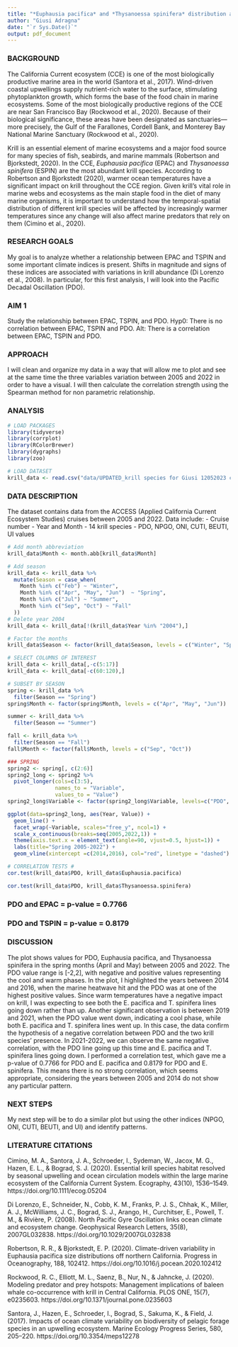 ```yaml
---
title: "*Euphausia pacifica* and *Thysanoessa spinifera* distribution and abundance in the central California Current Ecosystem in relation to climate indices"
author: "Giusi Adragna"
date: "`r Sys.Date()`"
output: pdf_document
---
```


### BACKGROUND ###

The California Current ecosystem (CCE) is one of the most biologically productive marine area in the world (Santora et al., 2017). Wind-driven coastal upwellings supply nutrient-rich water to the surface, stimulating phytoplankton growth, which forms the base of the food chain in marine ecosystems. Some of the most biologically productive regions of the CCE are near San Francisco Bay (Rockwood et al., 2020). Because of their biological significance, these areas have been designated as sanctuaries—more precisely, the Gulf of the Farallones, Cordell Bank, and Monterey Bay National Marine Sanctuary (Rockwood et al., 2020).

Krill is an essential element of marine ecosystems and a major food source for many species of fish, seabirds, and marine mammals (Robertson and Bjorkstedt, 2020). In the CCE, *Euphausia pacifica* (EPAC) and *Thysanoessa spinifera* (ESPIN) are the most abundant krill species. According to Robertson and Bjorkstedt (2020), warmer ocean temperatures have a significant impact on krill throughout the CCE region. Given krill's vital role in marine webs and ecosystems as the main staple food in the diet of many marine organisms, it is important to understand how the temporal-spatial distribution of different krill species will be affected by increasingly warmer temperatures since any change will also affect marine predators that rely on them (Cimino et al., 2020).

### RESEARCH GOALS ###
My goal is to analyze whether a relationship between EPAC and TSPIN and some important climate indices is present. Shifts in magnitude and signs of these indices are associated with variations in krill abundance (Di Lorenzo et al., 2008). In particular, for this first analysis, I will look into the Pacific Decadal Oscillation (PDO).

### AIM 1 ###
Study the relationship between EPAC, TSPIN, and PDO.
Hyp0: There is no correlation between EPAC, TSPIN and PDO.
Alt: There is a correlation between EPAC, TSPIN and PDO.

### APPROACH ###
I will clean and organize my data in a way that will allow me to plot and see  at the same time the three variables variation between 2005 and 2022 in order to have a visual. I will then calculate the correlation strength using the Spearman method for non parametric relationship.

### ANALYSIS ###

```r
# LOAD PACKAGES
library(tidyverse)
library(corrplot)
library(RColorBrewer)
library(dygraphs)
library(zoo)
```


```r
# LOAD DATASET
krill_data <- read.csv("data/UPDATED_krill species for Giusi 12052023 copy.csv")
```


### DATA DESCRIPTION ###

The dataset contains data from the ACCESS (Applied California Current Ecosystem Studies) cruises between 2005 and 2022. Data include:
- Cruise number
- Year and Month
- 14 krill species 
- PDO, NPGO, ONI, CUTI, BEUTI, UI values


```r
# Add month abbreviation
krill_data$Month <- month.abb[krill_data$Month]

# Add season
krill_data <- krill_data %>% 
  mutate(Season = case_when(
    Month %in% c("Feb") ~ "Winter",
    Month %in% c("Apr", "May", "Jun")  ~ "Spring",
    Month %in% c("Jul") ~ "Summer",
    Month %in% c("Sep", "Oct") ~ "Fall"
  ))
# Delete year 2004  
krill_data <- krill_data[!(krill_data$Year %in% "2004"),]

# Factor the months
krill_data$Season <- factor(krill_data$Season, levels = c("Winter", "Spring", "Summer", "Fall"))

# SELECT COLUMNS OF INTEREST
krill_data <- krill_data[,-c(5:17)]
krill_data <- krill_data[-c(60:120),]
```


```r
# SUBSET BY SEASON
spring <- krill_data %>% 
  filter(Season == "Spring")
spring$Month <- factor(spring$Month, levels = c("Apr", "May", "Jun"))

summer <- krill_data %>% 
  filter(Season == "Summer")

fall <- krill_data %>% 
  filter(Season == "Fall")
fall$Month <- factor(fall$Month, levels = c("Sep", "Oct"))
```


```r
### SPRING
spring2 <- spring[, c(2:6)]
spring2_long <- spring2 %>% 
  pivot_longer(cols=c(3:5),
               names_to = "Variable",
               values_to = "Value")
spring2_long$Variable <- factor(spring2_long$Variable, levels=c("PDO", "Euphausia.pacifica", "Thysanoessa.spinifera"))

ggplot(data=spring2_long, aes(Year, Value)) +
  geom_line() +
  facet_wrap(~Variable, scales="free_y", ncol=1) +
  scale_x_continuous(breaks=seq(2005,2022,1)) +
  theme(axis.text.x = element_text(angle=90, vjust=0.5, hjust=1)) +
  labs(title="Spring 2005-2022") +
  geom_vline(xintercept =c(2014,2016), col="red", linetype = "dashed")
```


```r
# CORRELATION TESTS #
cor.test(krill_data$PDO, krill_data$Euphausia.pacifica)

cor.test(krill_data$PDO, krill_data$Thysanoessa.spinifera)
```

### PDO and EPAC = p-value = 0.7766 ### 
### PDO and TSPIN = p-value = 0.8179 ###


### DISCUSSION ###

The plot shows values for PDO, Euphausia pacifica, and Thysanoessa spinifera in the spring months (April and May) between 2005 and 2022. The PDO value range is [-2,2], with negative and positive values representing the cool and warm phases. In the plot, I highlighted the years between 2014 and 2016, when the marine heatwave hit and the PDO was at one of the highest positive values. Since warm temperatures have a negative impact on krill, I was expecting to see both the E. pacifica and T. spinifera lines going down rather than up. Another significant observation is between 2019 and 2021, when the PDO value went down, indicating a cool phase, while both E. pacifica and T. spinifera lines went up. In this case, the data confirm the hypothesis of a negative correlation between PDO and the two krill species' presence. In 2021-2022, we can observe the same negative correlation, with the PDO line going up this time and E. pacifica and T. spinifera lines going down. 
I performed a correlation test, which gave me a p-value of 0.7766 for PDO and E. pacifica and 0.8179 for PDO and E. spinifera. This means there is no strong correlation, which seems appropriate, considering the years between 2005 and 2014 do not show any particular pattern. 


### NEXT STEPS ###

My next step will be to do a similar plot but using the other indices (NPGO, ONI, CUTI, BEUTI, and UI) and identify patterns. 


### LITERATURE CITATIONS ###
Cimino, M. A., Santora, J. A., Schroeder, I., Sydeman, W., Jacox, M. G., Hazen, E. L., & Bograd, S. J. (2020). Essential krill species habitat resolved by seasonal upwelling and ocean circulation models within the large marine ecosystem of the California Current System. Ecography, 43(10), 1536–1549. https://doi.org/10.1111/ecog.05204

Di Lorenzo, E., Schneider, N., Cobb, K. M., Franks, P. J. S., Chhak, K., Miller, A. J., McWilliams, J. C., Bograd, S. J., Arango, H., Curchitser, E., Powell, T. M., & Rivière, P. (2008). North Pacific Gyre Oscillation links ocean climate and ecosystem change. Geophysical Research Letters, 35(8), 2007GL032838. https://doi.org/10.1029/2007GL032838

Robertson, R. R., & Bjorkstedt, E. P. (2020). Climate-driven variability in Euphausia pacifica size distributions off northern California. Progress in Oceanography, 188, 102412. https://doi.org/10.1016/j.pocean.2020.102412

Rockwood, R. C., Elliott, M. L., Saenz, B., Nur, N., & Jahncke, J. (2020). Modeling predator and prey hotspots: Management implications of baleen whale co-occurrence with krill in Central California. PLOS ONE, 15(7), e0235603. https://doi.org/10.1371/journal.pone.0235603

Santora, J., Hazen, E., Schroeder, I., Bograd, S., Sakuma, K., & Field, J. (2017). Impacts of ocean climate variability on biodiversity of pelagic forage species in an upwelling ecosystem. Marine Ecology Progress Series, 580, 205–220. https://doi.org/10.3354/meps12278

